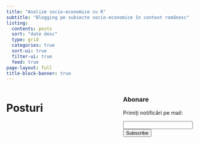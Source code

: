 ```yaml
---
title: "Analize socio-economice cu R"
subtitle: "Blogging pe subiecte socio-economice în context românesc"
listing:
  contents: posts
  sort: "date desc"
  type: grid
  categories: true
  sort-ui: true
  filter-ui: true
  feed: true
page-layout: full
title-block-banner: true
---
```


:::: {.columns height="10%"}

::: {.column width="60%"}
# Posturi

:::

::: {.column width="40%"}
<h3> Abonare </h3>
<form method='post' action='https://blogtrottr.com'>
  <p>Primiți notificări pe mail:</p>
  <input type='text' name='btr_email' />
  <input type='hidden' name='btr_url'
         value='https://petrebuciu.netlify.app/index.xml'/>
  <input type='hidden' name='schedule_type' value='0' />
  <input type='submit' value='Subscribe' />
  <br>
  <br>
</form>


:::  




:::: 

